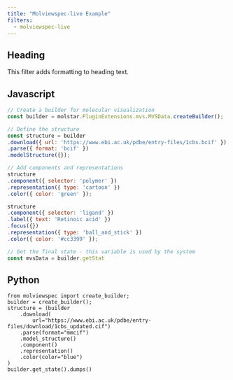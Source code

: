 ```yaml
---
title: "Molviewspec-live Example"
filters:
  - molviewspec-live
---
```



## Heading

This filter adds formatting to heading text.


## Javascript

```.js
// Create a builder for molecular visualization
const builder = molstar.PluginExtensions.mvs.MVSData.createBuilder();

// Define the structure
const structure = builder
.download({ url: 'https://www.ebi.ac.uk/pdbe/entry-files/1cbs.bcif' })
.parse({ format: 'bcif' })
.modelStructure({});

// Add components and representations
structure
.component({ selector: 'polymer' })
.representation({ type: 'cartoon' })
.color({ color: 'green' });

structure
.component({ selector: 'ligand' })
.label({ text: 'Retinoic acid' })
.focus({})
.representation({ type: 'ball_and_stick' })
.color({ color: '#cc3399' });

// Get the final state - this variable is used by the system
const mvsData = builder.getStat
```


## Python


```.python
from molviewspec import create_builder;
builder = create_builder();
structure = (builder
    .download(
        url="https://www.ebi.ac.uk/pdbe/entry-files/download/1cbs_updated.cif")
    .parse(format="mmcif")
    .model_structure()
    .component()
    .representation()
    .color(color="blue")
)
builder.get_state().dumps()
```
